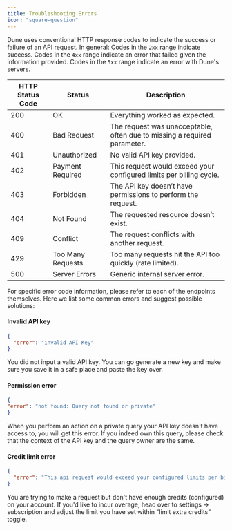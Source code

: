 ```yaml
---
title: Troubleshooting Errors
icon: "square-question"
---
```


Dune uses conventional HTTP response codes to indicate the success or failure of an API request. In general: Codes in the `2xx` range indicate success. Codes in the `4xx` range indicate an error that failed given the information provided. Codes in the `5xx` range indicate an error with Dune's servers.

| HTTP Status Code | Status             | Description                                                     |
|------------------|--------------------|-----------------------------------------------------------------|
| 200              | OK                 | Everything worked as expected.                                  |
| 400              | Bad Request        | The request was unacceptable, often due to missing a required parameter. |
| 401              | Unauthorized       | No valid API key provided.                                      |
| 402              | Payment Required   | This request would exceed your configured limits per billing cycle.            |
| 403              | Forbidden          | The API key doesn’t have permissions to perform the request.    |
| 404              | Not Found          | The requested resource doesn’t exist.                           |
| 409              | Conflict           | The request conflicts with another request.                     |
| 429              | Too Many Requests  | Too many requests hit the API too quickly (rate limited).                     |
| 500              | Server Errors      | Generic internal server error.                                  |

For specific error code information, please refer to each of the endpoints themselves. Here we list some common errors and suggest possible solutions:

#### Invalid API key
```json
{
  "error": "invalid API Key"
}
```
You did not input a valid API key. You can go generate a new key and make sure you save it in a safe place and paste the key over.


#### Permission error
```json
{
"error": "not found: Query not found or private"
}
```
When you perform an action on a private query your API key doesn't have access to, you will get this error. If you indeed own this query, please check that the context of the API key and the query owner are the same. 


#### Credit limit error
```json
{
  "error": "This api request would exceed your configured limits per billing cycle. Please visit your settings on dune.com and adjust your limits to continue usage."
}
```
You are trying to make a request but don't have enough credits (configured) on your account. If you'd like to incur overage, head over to settings -> subscription and adjust the limit you have set within "limit extra credits" toggle.